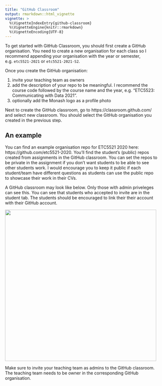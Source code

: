 ```yaml
---
title: "GitHub Classroom"
output: rmarkdown::html_vignette
vignette: >
  %\VignetteIndexEntry{github-classroom}
  %\VignetteEngine{knitr::rmarkdown}
  %\VignetteEncoding{UTF-8}
---
```


To get started with GitHub Classroom, you should first create a GitHub organisation. You need to create a new organisation for each class so I recommend appending your organisation with the year or semester, e.g. `etc5521-2021` or `etc5521-2021-S2`. 

Once you create the GitHub organisation: 

1. invite your teaching team as owners
2. add the description of your repo to be meaningful. I recommend the course code followed by the course name and the year, e.g. "ETC5523: Communicating with Data 2021". 
3. optionally add the Monash logo as a profile photo

Next to create the GitHub classroom, go to https://classroom.github.com/ and select new classroom. You should select the GitHub organisation you created in the previous step. 

## An example

You can find an example organisation repo for ETC5521 2020 here: https://github.com/etc5521-2020. You'll find the student's (public) repos created from assignments in the GitHub classroom. You can set the repos to be private in the assignment if you don't want students to be able to see other students work. I would encourage you to keep it public if each student/team have different questions as students can use the public repo to showcase their work in their CVs. 

A GitHub classroom may look like below. Only those with admin priveleges can see this. You can see that students who accepted to invite are in the student tab. The students should be encouraged to link their their account with their GitHub account. 


<img src="supp/github-classroom-preview.png" width="500px">

Make sure to invite your teaching team as admins to the GitHub classroom. The teaching team needs to be owner in the corresponding GitHub organisation.
